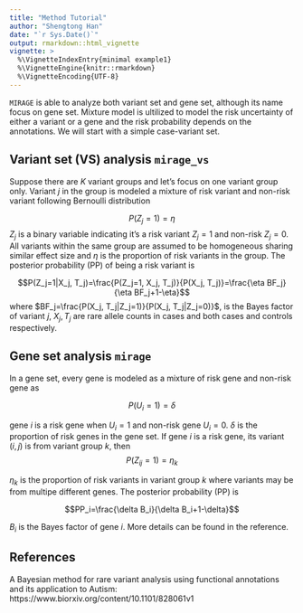 ```yaml
---
title: "Method Tutorial"
author: "Shengtong Han"
date: "`r Sys.Date()`"
output: rmarkdown::html_vignette
vignette: >
  %\VignetteIndexEntry{minimal example1}
  %\VignetteEngine{knitr::rmarkdown}
  %\VignetteEncoding{UTF-8}
---
```


`MIRAGE`  is able to analyze both variant set and gene set, although its name focus on gene set. Mixture model is ultilized to model the risk uncertainty of either a variant or a gene and the risk probability depends on the annotations. We will start with a simple case-variant set.     

## Variant set (VS) analysis `mirage_vs`
Suppose there are $K$ variant groups and let's focus on one variant group only. Variant $j$ in the group is modeled a mixture of risk variant and non-risk variant following Bernoulli distribution 

$$P(Z_j=1)=\eta$$
$Z_j$ is a binary variable indicating it's a risk variant $Z_j=1$ and non-risk $Z_j=0$. All variants within the same group are assumed to be homogeneous sharing similar effect size and $\eta$ is the proportion of risk variants in the group.  The posterior probability (PP) of being a risk variant is 

$$P(Z_j=1|X_j, T_j)=\frac{P(Z_j=1, X_j, T_j)}{P(X_j, T_j)}=\frac{\eta BF_j}{\eta BF_j+1-\eta}$$
where $BF_j=\frac{P(X_j, T_j|Z_j=1)}{P(X_j, T_j|Z_j=0)}$, is the Bayes factor of variant $j$, $X_j, T_j$ are rare allele counts in cases and both cases and controls respectively. 

## Gene set analysis `mirage` 

In a gene set, every gene is modeled as a mixture of risk gene and non-risk gene as 

$$P(U_i=1)=\delta$$

gene $i$ is a risk gene when $U_i=1$ and non-risk gene $U_i=0$. $\delta$ is the proportion of risk genes in the gene set.  If gene $i$ is a risk gene, its variant $(i,j)$ is from variant group $k$, then 
$$P(Z_{ij}=1)=\eta_k$$

$\eta_k$ is the proportion of risk variants in variant group $k$ where variants may be from multipe different genes. The posterior probability (PP) is 

$$PP_i=\frac{\delta B_i}{\delta B_i+1-\delta}$$

$B_i$ is the Bayes factor of gene $i$. More details can be found in the reference. 


## References 

A Bayesian method for rare variant analysis using functional annotations and its application to Autism: https://www.biorxiv.org/content/10.1101/828061v1




























